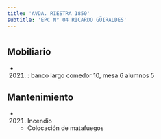 ```yaml
---
title: 'AVDA. RIESTRA 1850'
subtitle: 'EPC N° 04 RICARDO GÜIRALDES'
---
```


#


## Mobiliario

*  (2021) : banco largo comedor 10, mesa 6 alumnos 5 





## Mantenimiento

*  (2021) Incendio 
    + Colocación de matafuegos



